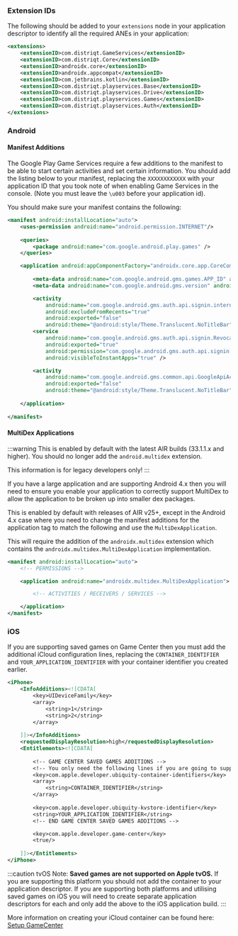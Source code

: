 
### Extension IDs

The following should be added to your `extensions` node in your application descriptor to identify all the required ANEs in your application:

```xml
<extensions>
    <extensionID>com.distriqt.GameServices</extensionID>
    <extensionID>com.distriqt.Core</extensionID>
    <extensionID>androidx.core</extensionID>
    <extensionID>androidx.appcompat</extensionID>
    <extensionID>com.jetbrains.kotlin</extensionID>
    <extensionID>com.distriqt.playservices.Base</extensionID>
    <extensionID>com.distriqt.playservices.Drive</extensionID>
    <extensionID>com.distriqt.playservices.Games</extensionID>
    <extensionID>com.distriqt.playservices.Auth</extensionID>
</extensions>
```




### Android

#### Manifest Additions

The Google Play Game Services require a few additions to the manifest to be able to start certain 
activities and set certain information. You should add the listing below to your manifest, replacing 
the `XXXXXXXXXXXX` with your application ID that you took note of when enabling Game Services in the 
console. (Note you must leave the `\u003` before your application id).

You should make sure your manifest contains the following:

```xml
<manifest android:installLocation="auto">
	<uses-permission android:name="android.permission.INTERNET"/>
	
	<queries>
		<package android:name="com.google.android.play.games" />
	</queries>

	<application android:appComponentFactory="androidx.core.app.CoreComponentFactory">
		
		<meta-data android:name="com.google.android.gms.games.APP_ID" android:value="\u003XXXXXXXXXXXX" />
		<meta-data android:name="com.google.android.gms.version" android:value="@integer/google_play_services_version" />

		<activity
			android:name="com.google.android.gms.auth.api.signin.internal.SignInHubActivity"
			android:excludeFromRecents="true"
			android:exported="false"
			android:theme="@android:style/Theme.Translucent.NoTitleBar" />
		<service
			android:name="com.google.android.gms.auth.api.signin.RevocationBoundService"
			android:exported="true"
			android:permission="com.google.android.gms.auth.api.signin.permission.REVOCATION_NOTIFICATION"
			android:visibleToInstantApps="true" />

		<activity
			android:name="com.google.android.gms.common.api.GoogleApiActivity"
			android:exported="false"
			android:theme="@android:style/Theme.Translucent.NoTitleBar" />
		
	</application>
	
</manifest>
```

#### MultiDex Applications 

:::warning
This is enabled by default with the latest AIR builds (33.1.1.x and higher). You should no longer add the `android.multidex` extension. 

This information is for legacy developers only!
:::

If you have a large application and are supporting Android 4.x then you will need to ensure you enable your application to correctly support MultiDex to allow the application to be broken up into smaller dex packages.

This is enabled by default with releases of AIR v25+, except in the Android 4.x case where you need to change the manifest additions for the application tag to match the following and use the `MultiDexApplication`.


This will require the addition of the `androidx.multidex` extension which contains the `androidx.multidex.MultiDexApplication` implementation.

```xml
<manifest android:installLocation="auto">
	<!-- PERMISSIONS -->

	<application android:name="androidx.multidex.MultiDexApplication">

		<!-- ACTIVITIES / RECEIVERS / SERVICES -->

	</application>
</manifest>
```




### iOS 

If you are supporting saved games on Game Center then you must add the additional 
iCloud configuration lines, replacing the `CONTAINER_IDENTIFIER` and `YOUR_APPLICATION_IDENTIFIER` 
with your container identifier you created earlier.

```xml
<iPhone>
	<InfoAdditions><![CDATA[
		<key>UIDeviceFamily</key>
		<array>
			<string>1</string>
			<string>2</string>
		</array>
		
	]]></InfoAdditions>
	<requestedDisplayResolution>high</requestedDisplayResolution>
	<Entitlements><![CDATA[
	
		<!-- GAME CENTER SAVED GAMES ADDITIONS -->
		<!-- You only need the following lines if you are going to support GameCenter Saves -->
		<key>com.apple.developer.ubiquity-container-identifiers</key>
		<array>
			<string>CONTAINER_IDENTIFIER</string>
		</array>
		
		<key>com.apple.developer.ubiquity-kvstore-identifier</key>
		<string>YOUR_APPLICATION_IDENTIFIER</string>
		<!-- END GAME CENTER SAVED GAMES ADDITIONS -->

		<key>com.apple.developer.game-center</key>
		<true/>
		
	]]></Entitlements>
</iPhone>
```

:::caution tvOS
Note: **Saved games are not supported on Apple tvOS.** If you are supporting this platform you should not add the container to your application descriptor. If you are supporting both platforms and utilising saved games on iOS you will need to create separate application descriptors for each and only add the above to the iOS application build.
:::

More information on creating your iCloud container can be found here: [Setup GameCenter](setup-gamecenter#saved-games)
